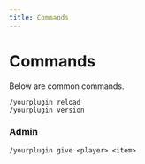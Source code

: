 ```yaml
---
title: Commands
---
```


# Commands

Below are common commands.

```mcfunction
/yourplugin reload
/yourplugin version
```

### Admin

```mcfunction
/yourplugin give <player> <item>
```


